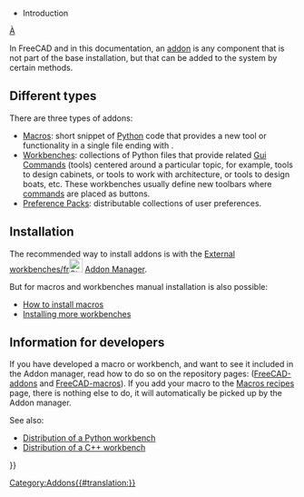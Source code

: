 <languages/>
{{TOCright}}
<translate>
* Introduction

[[External workbenches/fr|À]]<!--T:1-->

<!--T:2-->
In FreeCAD and in this documentation, an [[addon|addon]] is any component that is not part of the base installation, but that can be added to the system by certain methods.

== Different types == <!--T:11-->

<!--T:3-->
There are three types of addons:
* [[Macros|Macros]]: short snippet of [[Python|Python]] code that provides a new tool or functionality in a single file ending with {{incode|.FCMacro}}.
* [[External_workbenches|Workbenches]]: collections of Python files that provide related [[Gui_Command|Gui Commands]] (tools) centered around a particular topic, for example, tools to design cabinets, or tools to work with architecture, or tools to design boats, etc. These workbenches usually define new toolbars where [[Gui_Command|commands]] are placed as buttons.
* [[Preference_Packs|Preference Packs]]: distributable collections of user preferences. {{Version|0.20}}

== Installation == <!--T:7-->

<!--T:8-->
The recommended way to install addons is with the [[External workbenches/fr]][[File:Std_AddonMgr.svg|24px]] [[Std_AddonMgr|Addon Manager]].

<!--T:9-->
But for macros and workbenches manual installation is also possible:
* [[How_to_install_macros|How to install macros]]
* [[Installing_more_workbenches|Installing more workbenches]]

== Information for developers == <!--T:13-->

<!--T:14-->
If you have developed a macro or workbench, and want to see it included in the Addon manager, read how to do so on the repository pages: ([https://github.com/FreeCAD/FreeCAD-addons/ FreeCAD-addons] and [https://github.com/FreeCAD/FreeCAD-macros/ FreeCAD-macros]). If you add your macro to the [[Macros_recipes|Macros recipes]] page, there is nothing else to do, it will automatically be picked up by the Addon manager.

<!--T:19-->
See also:
* [[Workbench_creation#Distribution|Distribution of a Python workbench]]
* [[Workbench_creation#Distribution_2|Distribution of a C++ workbench]]


</translate>
{{Userdocnavi{{#translation:}}}}
[[Category:Addons{{#translation:}}]]